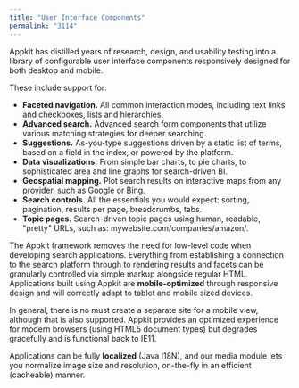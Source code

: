 ```yaml
---
title: "User Interface Components"
permalink: "3114"
---
```


Appkit has distilled years of research, design, and usability testing into a library of configurable user interface components responsively designed for both desktop and mobile.

These include support for:

* **Faceted navigation.** All common interaction modes, including text links and checkboxes, lists and hierarchies.
* **Advanced search.** Advanced search form components that utilize various matching strategies for deeper searching.
* **Suggestions.** As-you-type suggestions driven by a static list of terms, based on a field in the index, or powered by the platform.
* **Data visualizations.** From simple bar charts, to pie charts, to sophisticated area and line graphs for search-driven BI.
* **Geospatial mapping.** Plot search results on interactive maps from any provider, such as Google or Bing.
* **Search controls.** All the essentials you would expect: sorting, pagination, results per page, breadcrumbs, tabs.
* **Topic pages.** Search-driven topic pages using human, readable, "pretty" URLs, such as: mywebsite.com/companies/amazon/.

The Appkit framework removes the need for low-level code when developing search applications. Everything from establishing a connection to the search platform through to rendering results and facets can be granularly controlled via simple markup alongside regular HTML. Applications built using Appkit are **mobile-optimized** through responsive design and will correctly adapt to tablet and mobile sized devices.

In general, there is no must create a separate site for a mobile view, although that is also supported. Appkit provides an optimized experience for modern browsers (using HTML5 document types) but degrades gracefully and is functional back to IE11.

Applications can be fully **localized** (Java I18N), and our media module lets you normalize image size and resolution, on-the-fly in an efficient (cacheable) manner.